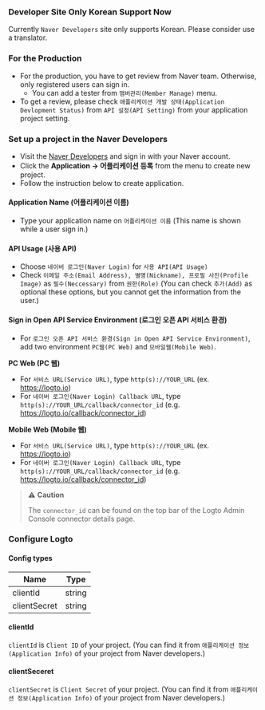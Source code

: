 ### Developer Site Only Korean Support Now

Currently `Naver Developers` site only supports Korean. Please consider use a translator.

### For the Production

- For the production, you have to get review from Naver team.
  Otherwise, only registered users can sign in.
  - You can add a tester from `맴버관리(Member Manage)` menu.
- To get a review, please check `애플리케이션 개발 상태(Application Devlopment Status)`
  from `API 설정(API Setting)` from your application project setting.

### Set up a project in the Naver Developers

- Visit the [Naver Developers](https://developers.naver.com/main/) and sign in with your Naver account.
- Click the **Application -> 어플리케이션 등록** from the menu to create new project.
- Follow the instruction below to create application.

#### Application Name (어플리케이션 이름)

- Type your application name on `어플리케이션 이름` (This name is shown while a user sign in.)

#### API Usage (사용 API)

- Choose `네이버 로그인(Naver Login)` for `사용 API(API Usage)`
- Check `이메일 주소(Email Address), 별명(Nickname), 프로필 사진(Profile Image)` as `필수(Neccessary)` from `권한(Role)` (You can check `추가(Add)` as optional these options, but you cannot get the information from the user.)

#### Sign in Open API Service Environment (로그인 오픈 API 서비스 환경)

- For `로그인 오픈 API 서비스 환경(Sign in Open API Service Environment)`, add two environment `PC웹(PC Web)` and `모바일웹(Mobile Web)`.

**PC Web (PC 웹)**

- For `서비스 URL(Service URL)`, type `http(s)://YOUR_URL` (ex. https://logto.io)
- For `네이버 로그인(Naver Login) Callback URL`, type `http(s)://YOUR_URL/callback/connector_id` (e.g. https://logto.io/callback/connector_id)

**Mobile Web (Mobile 웹)**

- For `서비스 URL(Service URL)`, type `http(s)://YOUR_URL` (ex. https://logto.io)
- For `네이버 로그인(Naver Login) Callback URL`, type `http(s)://YOUR_URL/callback/connector_id` (e.g. https://logto.io/callback/connector_id)

> ⚠️ **Caution**
>
> The `connector_id` can be found on the top bar of the Logto Admin Console connector details page.

### Configure Logto

#### Config types

| Name         | Type   |
| ------------ | ------ |
| clientId     | string |
| clientSecret | string |

#### clientId

`clientId` is `Client ID` of your project.
(You can find it from `애플리케이션 정보(Application Info)` of your project from Naver developers.)

#### clientSeceret

`clientSecret` is `Client Secret` of your project.
(You can find it from `애플리케이션 정보(Application Info)` of your project from Naver developers.)
